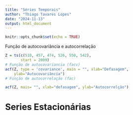 ```yaml
---
title: "Séries Temporais"
author: "Thiago Tavares Lopes"
date: "2024-11-13"
output: html_document
---
```


```r
knitr::opts_chunk$set(echo = TRUE)
```

Função de autocovariância  e autocorrelação

```r

Z = ts(c(510, 457, 474, 526, 550, 542),
       start = 2009)
# Função de autocovariancia (facv)
acf(Z, type = 'covariance', main = "", xlab="Defasagem",
    ylab="Autocovariância")
# Função de autocorrelação (fac)

acf(Z, mais= "", xlab="defasagem", ylab="Autocorrelção")

```
# Series Estacionárias

